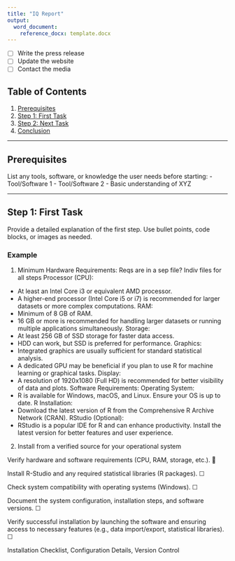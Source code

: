 ```yaml
---
title: "IQ Report"
output:
  word_document:
    reference_docx: template.docx
---
```


- [ ] Write the press release
- [ ] Update the website
- [ ] Contact the media

## Table of Contents
1. [Prerequisites](#prerequisites)
2. [Step 1: First Task](#step-1-first-task)
3. [Step 2: Next Task](#step-2-next-task)
4. [Conclusion](#conclusion)

---

## Prerequisites
List any tools, software, or knowledge the user needs before starting:
- Tool/Software 1
- Tool/Software 2
- Basic understanding of XYZ

---

## Step 1: First Task
Provide a detailed explanation of the first step. Use bullet points, code blocks, or images as needed.

### Example
1.	Minimum Hardware Requirements:
Reqs are in a sep file?
Indiv files for all steps
Processor (CPU):
- At least an Intel Core i3 or equivalent AMD processor.
- A higher-end processor (Intel Core i5 or i7) is recommended for larger datasets or more complex computations.
RAM:
- Minimum of 8 GB of RAM.
- 16 GB or more is recommended for handling larger datasets or running multiple applications simultaneously.
Storage:
- At least 256 GB of SSD storage for faster data access.
- HDD can work, but SSD is preferred for performance.
Graphics:
- Integrated graphics are usually sufficient for standard statistical analysis.
- A dedicated GPU may be beneficial if you plan to use R for machine learning or graphical tasks.
Display:
- A resolution of 1920x1080 (Full HD) is recommended for better visibility of data and plots.
Software Requirements:
Operating System:
- R is available for Windows, macOS, and Linux. Ensure your OS is up to date.
R Installation:
- Download the latest version of R from the Comprehensive R Archive Network (CRAN).
RStudio (Optional):
- RStudio is a popular IDE for R and can enhance productivity. Install the latest version for better features and user experience.
2.	Install from a verified source for your operational system
	
Verify hardware and software requirements (CPU, RAM, storage, etc.).
	

Install R-Studio and any required statistical libraries (R packages).
	☐

Check system compatibility with operating systems (Windows).
	☐

Document the system configuration, installation steps, and software versions.
	☐

Verify successful installation by launching the software and ensuring access to necessary features (e.g., data import/export, statistical libraries).
	☐


Installation Checklist, Configuration Details, Version Control

